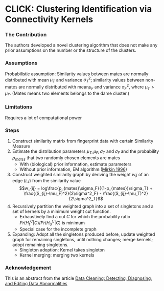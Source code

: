 # CLICK: Clustering Identification via Connectivity Kernels

### The Contribution
The authors developed a novel clustering algorithm that does not make any prior assumptions on the number or the structure of the clusters.

### Assumptions
Probabilistic assumption: Similarity values between mates are normally distributed with mean $\mu_T$ and variance $\sigma^2_T$; similarity values between non-mates are normally distributed with mean$\mu_F$ and variance $\sigma^2_F$, where $\mu_T > \mu_F$. (Mates means two elements belongs to the dame cluster.)

### Limitations
Requires a lot of computational power

### Steps
1. Construct similarity matrix from fingerprint data with certain Similarity Measure
2. Estimate the distribution parameters $\mu_T, \mu_F, \sigma_T$ and $\sigma_F$ and the probability $p_{mates}$ that two randomly chosen elements are mates
    * With (biological) prior information, estimate parameters
    * Without prior information, EM algorithm ([Mirkin 1996](https://link.springer.com/chapter/10.1007/978-3-642-72087-1_20))
3. Construct weighted similarity graph by deriving the weight $w_ij$ of an edge $(i,j)$ from the similarity value
$$w_{ij} = log\frac{p_{mates}\sigma_F}{(1-p_{mates})\sigma_T} + \frac{(S_{ij}-\mu_F)^2}{2\sigma^2_F} - \frac{(S_{ij}-\mu_T)^2}{2\sigma^2_T}$$
4. Recursively partition the weighted graph into a set of singletons and a set of kernels by a minimum weight cut function.
      * Exhaustively find a cut $C$ for which the probability ratio $Pr(H_1^C|C)/Pr(H_0^C|C)$ is minimum
      * Special case for the incomplete graph
5. Expanding: Adopt all the singletons produced before, update weighted graph for remaining singletons, until nothing changes; merge kernels; adopt remaining singletons.
      * Singleton adoption: Kernel takes singleton
      * Kernel merging: merging two kernels


### Acknowledgement
This is an abstract from the article [Data Cleaning: Detecting, Diagnosing, and Editing Data Abnormalities](http://journals.plos.org/plosmedicine/article?id=10.1371/journal.pmed.0020267)
